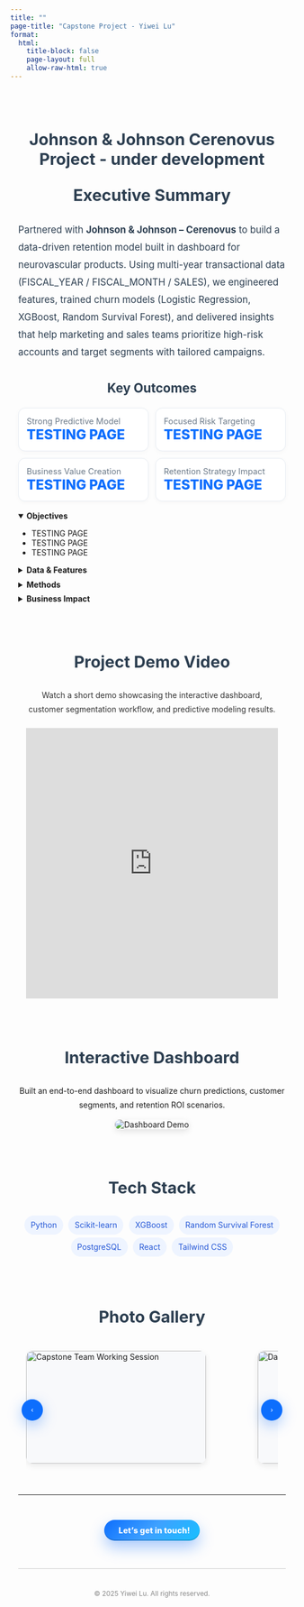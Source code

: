 ```yaml
---
title: ""
page-title: "Capstone Project - Yiwei Lu"
format:
  html:
    title-block: false
    page-layout: full
    allow-raw-html: true
---
```


<style>
.page-intro {
  max-width: 800px;
  margin: 4em auto 2em;
  font-size: 1.1rem;
  line-height: 1.8;
  color: #333;
  font-family: 'Segoe UI', system-ui, sans-serif;
  padding: 0 1em;
}
.section-title {
  text-align: center;
  font-size: 1.8rem;
  font-weight: 700;
  margin-top: 3em;
  margin-bottom: 1em;
  color: #2c3e50;
}

/* ===== Horizontal Photo Scroller ===== */
.photo-wrap {
  max-width: 1000px;
  margin: 1.2em auto 2.2em;
  padding: 0 1em;
  position: relative;
  overflow: visible;
}

.photo-track {
  display: flex;
  gap: 12px;
  overflow-x: auto;
  scroll-snap-type: x mandatory;
  scroll-behavior: smooth;
  padding-bottom: 10px;
  -webkit-overflow-scrolling: touch;
}
.photo-track::-webkit-scrollbar { height: 8px; }
.photo-track::-webkit-scrollbar-thumb { background: #c9d6f3; border-radius: 8px; }
.photo-track::-webkit-scrollbar-track { background: #f1f4fb; border-radius: 8px; }

.photo-item {
  flex: 0 0 auto;
  width: 320px;              /* 更大一些 */
  height: 200px;
  border-radius: 12px;
  overflow: hidden;
  box-shadow: 0 4px 12px rgba(0,0,0,.08);
  scroll-snap-align: start;
  background: #f8f9fb;
  position: relative;
  cursor: zoom-in;           /* 提示可放大 */
}
.photo-item img {
  width: 100%;
  height: 100%;
  object-fit: cover;
  display: block;
  transition: transform .25s ease, box-shadow .25s ease;
}
.photo-item:hover img { transform: scale(1.03); }

.photo-nav {
  position: absolute;
  top: 50%;
  transform: translateY(-50%);
  width: 38px;
  height: 38px;
  border: none;
  border-radius: 50%;
  background: #0d6efd;
  color: #fff;
  box-shadow: 0 8px 24px rgba(13,110,253,.35);
  display: inline-flex;
  align-items: center;
  justify-content: center;
  cursor: pointer;
  transition: filter .18s ease, transform .18s ease;
  z-index: 2;
}
.photo-nav:hover { filter: brightness(1.05); transform: translateY(-50%) scale(1.03); }
.photo-nav:active { transform: translateY(-50%) scale(.98); }
.photo-nav.prev { left: 6px; }
.photo-nav.next { right: 6px; }

/* Lightbox 大图预览 */
.lightbox {
  position: fixed; inset: 0;
  background: rgba(0,0,0,.86);
  display: none;
  align-items: center; justify-content: center;
  z-index: 1300;
}
.lightbox.show { display: flex; }
.lightbox img {
  max-width: 92vw; max-height: 90vh;
  border-radius: 12px;
  box-shadow: 0 12px 36px rgba(0,0,0,.5);
}
.lightbox .lb-close {
  position: fixed; top: 14px; right: 14px;
  width: 40px; height: 40px; border: 0; border-radius: 50%;
  background: rgba(255,255,255,.92);
  color: #111; font-size: 1.2rem; cursor: pointer;
}

@media (max-width: 520px){
  .photo-item { width: 220px; height: 150px; }
  .photo-nav { width: 34px; height: 34px; }
}
</style>

<div class="section-title">Johnson & Johnson Cerenovus Project - under development</div>

<!-- ===== Executive Summary Section ===== -->
<section id="jj-summary" style="max-width:1000px;margin:2em auto;padding:0 1em;">
  <h2 class="section-title" style="margin-top:0;">Executive Summary</h2>
  <p style="color:#2c3e50;line-height:1.85;font-size:1.05rem;">
    Partnered with <strong>Johnson &amp; Johnson – Cerenovus</strong> to build a data-driven retention model built in dashboard 
    for neurovascular products. Using multi-year transactional data (FISCAL_YEAR / FISCAL_MONTH / SALES), 
    we engineered features, trained churn models (Logistic Regression, XGBoost, Random Survival Forest), 
    and delivered insights that help marketing and sales teams prioritize high-risk accounts and target 
    segments with tailored campaigns.
  </p>

<h3 class="section-title" style="font-size:1.4rem;margin-top:1.5em;">Key Outcomes</h3>

<ul role="list" style="
  list-style:none;padding:0;margin:.4em auto 1.2em;max-width:1000px;display:grid;
  grid-template-columns:repeat(auto-fit,minmax(180px,1fr));gap:12px;">
  <li style="border:1px solid #e7ecf3;border-radius:12px;padding:1em;background:#fff;box-shadow:0 2px 8px rgba(0,0,0,.03);">
    <div style="color:#6c7a89;font-size:.92rem;">Strong Predictive Model</div>
    <div style="color:#0d6efd;font-size:1.5rem;font-weight:800;">TESTING PAGE</div>
  </li>
  <li style="border:1px solid #e7ecf3;border-radius:12px;padding:1em;background:#fff;box-shadow:0 2px 8px rgba(0,0,0,.03);">
    <div style="color:#6c7a89;font-size:.92rem;">Focused Risk Targeting</div>
    <div style="color:#0d6efd;font-size:1.5rem;font-weight:800;">TESTING PAGE</div>
  </li>
  <li style="border:1px solid #e7ecf3;border-radius:12px;padding:1em;background:#fff;box-shadow:0 2px 8px rgba(0,0,0,.03);">
    <div style="color:#6c7a89;font-size:.92rem;">Business Value Creation</div>
    <div style="color:#0d6efd;font-size:1.5rem;font-weight:800;">TESTING PAGE</div>
  </li>
  <li style="border:1px solid #e7ecf3;border-radius:12px;padding:1em;background:#fff;box-shadow:0 2px 8px rgba(0,0,0,.03);">
    <div style="color:#6c7a89;font-size:.92rem;">Retention Strategy Impact</div>
    <div style="color:#0d6efd;font-size:1.5rem;font-weight:800;">TESTING PAGE</div>
  </li>
</ul>

  <details open style="margin:.6em 0;">
    <summary><strong>Objectives</strong></summary>
    <ul>
      <li>TESTING PAGE</li>
      <li>TESTING PAGE</li>
      <li>TESTING PAGE</li>
    </ul>
  </details>

  <details style="margin:.6em 0;">
    <summary><strong>Data &amp; Features</strong></summary>
    <ul>
      <li>Transactional tables: FISCAL_YEAR, FISCAL_MONTH, SALES, SKU/category, channel, region.</li>
      <li>Feature engineering: RFM, seasonality, product mix, pricing tiers, recency windows.</li>
      <li>Data quality: standardization, outlier handling, cross-source alignment.</li>
    </ul>
  </details>

  <details style="margin:.6em 0;">
    <summary><strong>Methods</strong></summary>
    <ul>
      <li>Models: Logistic Regression, XGBoost, Random Survival Forest.</li>
      <li>Evaluation: AUC/PR, C-index, cost curves under budget constraints.</li>
      <li>Clustering: K-Means (Premium Spenders, Low Engagement, Power Buyers).</li>
    </ul>
  </details>

  <details style="margin:.6em 0;">
    <summary><strong>Business Impact</strong></summary>
    <ul>
      <li>TESTING PAGE</li>
      <li>TESTING PAGE</li>
      <li>TESTING PAGE</li>
    </ul>
  </details>

<!-- ===== Demo Video Section ===== -->
<section id="jj-demo-video" style="max-width:1000px;margin:2.5em auto;padding:0 1em;text-align:center;">
  <h2 class="section-title">Project Demo Video</h2>
  <p style="max-width:800px;margin:0.6em auto 1.5em;line-height:1.8;color:#333;">
    Watch a short demo showcasing the interactive dashboard, customer segmentation workflow, and predictive modeling results.
  </p>

  <!-- YouTube Embed (直接可用) -->
  <iframe 
    width="100%" 
    height="480" 
    src="https://www.youtube.com/embed/VIDEO_ID" 
    title="J&J Capstone Demo Video" 
    frameborder="0" 
    allow="accelerometer; autoplay; clipboard-write; encrypted-media; gyroscope; picture-in-picture" 
    allowfullscreen>
  </iframe>
</section>

<h3 class="section-title">Interactive Dashboard</h3>
<p style="text-align:center;max-width:800px;margin:0 auto 1em;line-height:1.8;">
  Built an end-to-end dashboard to visualize churn predictions, customer segments, and retention ROI scenarios.
</p>
<div style="text-align:center;">
  <img src=".png" alt="Dashboard Demo" style="max-width:90%;border-radius:12px;box-shadow:0 4px 12px rgba(0,0,0,.1);">
</div>

<h3 class="section-title">Tech Stack</h3>
<p style="text-align:center;max-width:800px;margin:0 auto;line-height:1.8;">
  <span style="background:#eef4ff;color:#2457d6;padding:.3em .8em;border-radius:999px;margin:.2em;display:inline-block;">Python</span>
  <span style="background:#eef4ff;color:#2457d6;padding:.3em .8em;border-radius:999px;margin:.2em;display:inline-block;">Scikit-learn</span>
  <span style="background:#eef4ff;color:#2457d6;padding:.3em .8em;border-radius:999px;margin:.2em;display:inline-block;">XGBoost</span>
  <span style="background:#eef4ff;color:#2457d6;padding:.3em .8em;border-radius:999px;margin:.2em;display:inline-block;">Random Survival Forest</span>
  <span style="background:#eef4ff;color:#2457d6;padding:.3em .8em;border-radius:999px;margin:.2em;display:inline-block;">PostgreSQL</span>
  <span style="background:#eef4ff;color:#2457d6;padding:.3em .8em;border-radius:999px;margin:.2em;display:inline-block;">React</span>
  <span style="background:#eef4ff;color:#2457d6;padding:.3em .8em;border-radius:999px;margin:.2em;display:inline-block;">Tailwind CSS</span>
</p>

<div class="section-title">Photo Gallery</div>

<div class="photo-wrap">
  <button class="photo-nav prev" type="button" aria-label="Previous" title="Previous">&#8249;</button>
  <div class="photo-track" id="photo-track">
<figure class="photo-item"><img src="/images/capstone1.jpeg"  alt="Capstone Team Working Session"></figure>
<figure class="photo-item"><img src="/images/JJ-cover.png"   alt="Data Dashboard Demo"></figure>
<figure class="photo-item"><img src="/images/capstone3.jpeg" alt="Presentation Day"></figure>
<figure class="photo-item"><img src="/images/capstone4.jpeg"  alt="More Work"></figure>
  </div>
  <button class="photo-nav next" type="button" aria-label="Next" title="Next">&#8250;</button>
</div>

<script>
(function(){
  const track = document.getElementById('photo-track');
  if (!track) return;

  function getStep() {
    const first = track.querySelector('.photo-item');
    if (!first) return 240;
    const style = getComputedStyle(track);
    const gap = parseFloat(style.columnGap || style.gap || 12);
    return first.getBoundingClientRect().width + gap;
  }

  const prev = document.querySelector('.photo-nav.prev');
  const next = document.querySelector('.photo-nav.next');
  prev && prev.addEventListener('click', ()=> track.scrollBy({ left: -getStep(), behavior: 'smooth' }));
  next && next.addEventListener('click', ()=> track.scrollBy({ left:  getStep(), behavior: 'smooth' }));

  // 键盘左右键也可滚动
  track.addEventListener('keydown', (e)=>{
    if (e.key === 'ArrowLeft')  { e.preventDefault(); track.scrollBy({left: -getStep(), behavior:'smooth'}); }
    if (e.key === 'ArrowRight') { e.preventDefault(); track.scrollBy({left:  getStep(), behavior:'smooth'}); }
  });
  track.tabIndex = 0; // 使其可获得焦点接收键盘事件

  // Lightbox 预览
  const lb = document.createElement('div');
  lb.className = 'lightbox';
  lb.innerHTML = '<button class="lb-close" aria-label="Close">×</button><img alt="Preview">';
  document.body.appendChild(lb);
  const lbImg = lb.querySelector('img');
  const lbClose = lb.querySelector('.lb-close');

  track.addEventListener('click', (e)=>{
    const img = e.target.closest('.photo-item img');
    if (!img) return;
    lbImg.src = img.currentSrc || img.src;
    lb.classList.add('show');
  });
  const closeLB = ()=> lb.classList.remove('show');
  lb.addEventListener('click', (e)=> { if (e.target === lb) closeLB(); });
  lbClose.addEventListener('click', closeLB);
  document.addEventListener('keydown', (e)=> { if (e.key === 'Escape') closeLB(); });
})();
</script>

---

<div class="connect-container" style="display:flex; flex-wrap:wrap; gap:1em; align-items:center;">

<!-- ① 按钮特效：CSS（不动其它样式） -->
<style>
  .cta-contact{
    display:inline-flex; align-items:center; gap:.6em;
    padding:.7em 1.25em; border-radius:999px;
    background:linear-gradient(135deg,#0d6efd 0%,#3ea1ff 50%,#17c0ff 100%);
    color:#fff; font-weight:800; letter-spacing:.2px; text-decoration:none;
    box-shadow:0 12px 26px rgba(13,110,253,.35), inset 0 -2px 0 rgba(0,0,0,.15);
    position:relative; overflow:hidden;
    transition:transform .16s ease, box-shadow .16s ease, filter .16s ease;
  }
  .cta-contact:hover{
    transform:translateY(-3px);
    box-shadow:0 18px 36px rgba(13,110,253,.45), 0 0 0 4px rgba(13,110,253,.12);
  }
  .cta-contact:active{ transform:translateY(0) scale(.98); }
  .cta-contact:focus-visible{
    outline:none;
    box-shadow:0 0 0 4px rgba(13,110,253,.35), 0 12px 26px rgba(13,110,253,.35);
  }
  .cta-contact i{ font-size:1.05rem; line-height:1; transition:transform .16s ease; }
  .cta-contact:hover i{ transform:translateX(2px); }

  /* 光带掠过 */
  .cta-contact .sheen{
    position:absolute; inset:0 auto 0 -150%;
    width:50%; transform:skewX(-20deg);
    background:linear-gradient(90deg,transparent 0,rgba(255,255,255,.25) 50%,transparent 100%);
    pointer-events:none;
  }
  .cta-contact:hover .sheen{ animation:sheen .9s ease; }
  @keyframes sheen{ to{ left:150%; } }

  /* 点击涟漪 */
  .cta-contact .ripple{
    position:absolute; border-radius:999px; pointer-events:none;
    transform:translate(-50%,-50%); width:0; height:0; opacity:.5;
    background:rgba(255,255,255,.35); animation:ripple .45s ease-out forwards;
  }
  @keyframes ripple{ to{ width:240px; height:240px; opacity:0; } }

  /* 容器仅用于居中，不遮挡版权文字 */
  .cta-wrap{ display:flex; justify-content:center; margin:1.2em 0 1em; width:100%; }
</style>

<!-- ② 居中弹窗 + 防止原页跳走：JS -->
<script>
  function openContactWin(e, a){
    e.preventDefault(); // 先拦截默认跳转（解决“弹窗+原页跳走”）

    // 小屏直接当前页打开
    if (window.matchMedia && window.matchMedia('(max-width:640px)').matches){
      window.location.href = a.href;
      return false;
    }

    // 用 outerWidth/outerHeight + screenX/screenY 居中，兼容多显示器与缩放
    const w = 780, h = 760;
    const sx = (window.screenX ?? window.screenLeft ?? 0);
    const sy = (window.screenY ?? window.screenTop ?? 0);
    const ow = (window.outerWidth  ?? window.innerWidth);
    const oh = (window.outerHeight ?? window.innerHeight);
    const left = Math.max(0, Math.round(sx + (ow - w)/2));
    const top  = Math.max(0, Math.round(sy + (oh - h)/2));
    const opts = `popup=1,width=${w},height=${h},left=${left},top=${top},resizable=yes,scrollbars=yes`;

    const win = window.open(a.href, 'contactWin', opts);
    if (win){
      try { win.focus(); } catch {}

      // 点击位置涟漪效果
      const rect = a.getBoundingClientRect();
      const r = document.createElement('span');
      r.className = 'ripple';
      r.style.left = (e.clientX - rect.left) + 'px';
      r.style.top  = (e.clientY - rect.top ) + 'px';
      a.appendChild(r);
      setTimeout(()=>r.remove(), 500);
    } else {
      // 被拦截则回退为同页跳转
      window.location.href = a.href;
    }
    return false;
  }
</script>

<!-- ③ 居中按钮（只改这里） -->
<div class="cta-wrap">
  <a href="/contact.html"
     class="cta-contact"
     aria-label="Open contact form"
     onclick="return openContactWin(event, this);">
    <i class="bi bi-chat-dots"></i>
    <span>Let’s get in touch!</span>
    <span class="sheen" aria-hidden="true"></span>
  </a>
</div>

</div>

<div aria-hidden="true" style="border-top: 1px solid #ccc; margin: 1.5em 0;"></div>

<p style="text-align: center; color: #888; font-size: 0.85em; margin-top: 3em;">
  © 2025 Yiwei Lu. All rights reserved.
</p>

